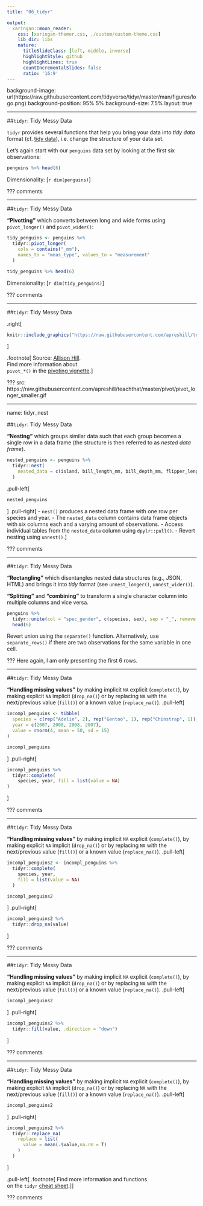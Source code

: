 ```yaml
---
title: "06_tidyr"

output:
  xaringan::moon_reader:
    css: [xaringan-themer.css, ./custom/custom-theme.css]
    lib_dir: libs
    nature:
      titleSlideClass: [left, middle, inverse]
      highlightStyle: github
      highlightLines: true
      countIncrementalSlides: false
      ratio: '16:9'
---
```


background-image: url(https://raw.githubusercontent.com/tidyverse/tidyr/master/man/figures/logo.png)
background-position: 95% 5%
background-size: 7.5%
layout: true

---

##`tidyr`: Tidy Messy Data

`tidyr` provides several functions that help you bring your data into *tidy data* format (cf. [tidy data](#tidy data)), i.e. change the structure of your data set.

Let's again start with our `penguins` data set by looking at the first six observations:
```r
penguins %>% head(6) 
```
Dimensionality: [`r dim(penguins)`]

???
comments

---

##`tidyr`: Tidy Messy Data

**“Pivotting”** which converts between long and wide forms using `pivot_longer()` and `pivot_wider()`:

```r
tidy_penguins <- penguins %>% 
  tidyr::pivot_longer(
    cols = contains("_mm"),
    names_to = "meas_type", values_to = "measurement"
  )

tidy_penguins %>% head(6)
```

Dimensionality: [`r dim(tidy_penguins)`]

???
comments

---

##`tidyr`: Tidy Messy Data

.right[
```r
knitr::include_graphics("https://raw.githubusercontent.com/apreshill/teachthat/master/pivot/pivot_longer_smaller.gif")
```
]

.footnote[
Source: [Allison Hill](https://github.com/apreshill/teachthat/blob/master/pivot/pivot_longer_smaller.gif).  
Find more information about  
`pivot_*()` in the [pivoting vignette](https://tidyr.tidyverse.org/articles/pivot.html).
]

???
src: https://raw.githubusercontent.com/apreshill/teachthat/master/pivot/pivot_longer_smaller.gif

---

name: tidyr_nest

##`tidyr`: Tidy Messy Data

**"Nesting"** which groups similar data such that each group becomes a single row in a data frame (the structure is then referred to as *nested data frame*).

```r
nested_penguins <- penguins %>% 
  tidyr::nest(
    nested_data = c(island, bill_length_mm, bill_depth_mm, flipper_length_mm, body_mass_g, sex)
  )
```
.pull-left[
```r
nested_penguins
```
]
.pull-right[
- `nest()` produces a nested data frame with one row per species and year.
- The `nested_data` column contains data frame objects with six columns each and a varying amount of observations.
- Access individual tables from the `nested_data` column using `dpylr::pull()`.
- Revert nesting using `unnest()`.
]

???
comments

---

##`tidyr`: Tidy Messy Data

**“Rectangling”** which disentangles nested data structures (e.g., JSON, HTML) and brings it into *tidy* format (see `unnest_longer()`, `unnest_wider()`).

**"Splitting"** and **"combining"** to transform a single character column into multiple columns and vice versa.

```r
penguins %>% 
  tidyr::unite(col = "spec_gender", c(species, sex), sep = "_", remove = T) %>% 
  head(6)
```

Revert union using the `separate()` function. Alternatively, use `separate_rows()` if there are two observations for the same variable in one cell.

???
Here again, I am only presenting the first 6 rows.

---

##`tidyr`: Tidy Messy Data

**"Handling missing values"** by making implicit `NA` explicit (`complete()`), by making explicit `NA` implicit (`drop_na()`) or by replacing `NA` with the next/previous value (`fill()`) or a known value (`replace_na()`).
.pull-left[
```r
incompl_penguins <- tibble(
  species = c(rep("Adelie", 2), rep("Gentoo", 1), rep("Chinstrap", 1)),
  year = c(2007, 2008, 2008, 2007),
  value = rnorm(4, mean = 50, sd = 15)
)
```
```r
incompl_penguins
```
]
.pull-right[
```r
incompl_penguins %>% 
  tidyr::complete(
    species, year, fill = list(value = NA)
)
```
]

???
comments

---

##`tidyr`: Tidy Messy Data

**"Handling missing values"** by making implicit `NA` explicit (`complete()`), by making explicit `NA` implicit (`drop_na()`) or by replacing `NA` with the next/previous value (`fill()`) or a known value (`replace_na()`).
.pull-left[
```r
incompl_penguins2 <- incompl_penguins %>% 
  tidyr::complete(
    species, year,
    fill = list(value = NA)
  )
```
```r
incompl_penguins2
```
]
.pull-right[
```r
incompl_penguins2 %>% 
  tidyr::drop_na(value)
```
]

???
comments

---

##`tidyr`: Tidy Messy Data

**"Handling missing values"** by making implicit `NA` explicit (`complete()`), by making explicit `NA` implicit (`drop_na()`) or by replacing `NA` with the next/previous value (`fill()`) or a known value (`replace_na()`).
.pull-left[

```r
incompl_penguins2
```
]
.pull-right[
```r
incompl_penguins2 %>% 
  tidyr::fill(value, .direction = "down")
```
]

???
comments

---

##`tidyr`: Tidy Messy Data

**"Handling missing values"** by making implicit `NA` explicit (`complete()`), by making explicit `NA` implicit (`drop_na()`) or by replacing `NA` with the next/previous value (`fill()`) or a known value (`replace_na()`).
.pull-left[
```r
incompl_penguins2
```
]
.pull-right[
```r
incompl_penguins2 %>%
  tidyr::replace_na(
    replace = list(
      value = mean(.$value,na.rm = T)
    )
  )
```
]

.pull-left[
.footnote[
Find more information and functions  
on the `tidyr` [cheat sheet](https://raw.githubusercontent.com/rstudio/cheatsheets/master/data-import.pdf).
]
]

???
comments
